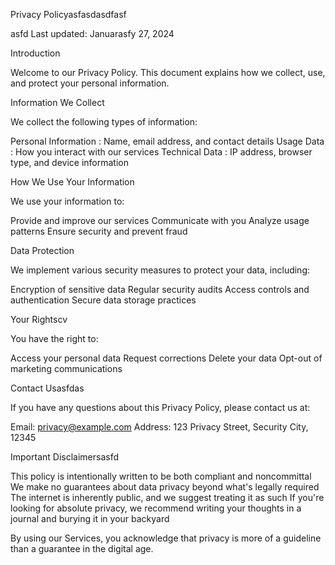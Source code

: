 Privacy Policyasfasdasdfasf

asfd
Last updated: Januarasfy 27, 2024

Introduction

Welcome to our Privacy Policy. This document explains how we collect, use, and protect your personal information.

Information We Collect

We collect the following types of information:


Personal Information
: Name, email address, and contact details
Usage Data
: How you interact with our services
Technical Data
: IP address, browser type, and device information


How We Use Your Information

We use your information to:


Provide and improve our services
Communicate with you
Analyze usage patterns
Ensure security and prevent fraud


Data Protection

We implement various security measures to protect your data, including:


Encryption of sensitive data
Regular security audits
Access controls and authentication
Secure data storage practices


Your Rightscv

You have the right to:


Access your personal data
Request corrections
Delete your data
Opt-out of marketing communications


Contact Usasfdas

If you have any questions about this Privacy Policy, please contact us at:

Email:
privacy@example.com
Address: 123 Privacy Street, Security City, 12345

Important Disclaimersasfd


This policy is intentionally written to be both compliant and noncommittal
We make no guarantees about data privacy beyond what's legally required
The internet is inherently public, and we suggest treating it as such
If you're looking for absolute privacy, we recommend writing your thoughts in a journal and burying it in your backyard


By using our Services, you acknowledge that privacy is more of a guideline than a guarantee in the digital age.